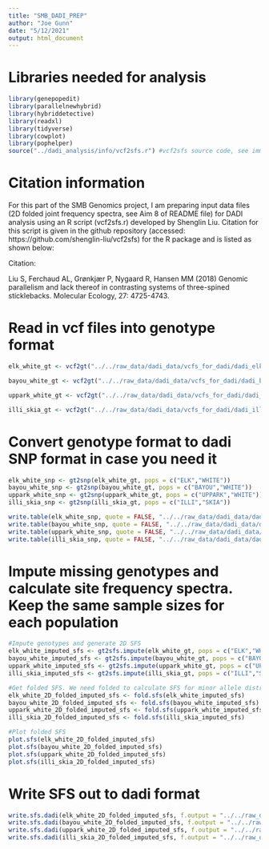 ```yaml
---
title: "SMB_DADI_PREP"
author: "Joe Gunn"
date: "5/12/2021"
output: html_document
---
```


# Libraries needed for analysis
```r
library(genepopedit)
library(parallelnewhybrid)
library(hybriddetective)
library(readxl)
library(tidyverse)
library(cowplot)
library(pophelper)
source("../dadi_analysis/info/vcf2sfs.r") #vcf2sfs source code, see immediately below for citation information

```

# Citation information

For this part of the SMB Genomics project, I am preparing input data files (2D folded joint frequency spectra, see Aim 8 of README file) for DADI analysis using an R script (vcf2sfs.r) developed by Shenglin Liu. Citation for this script is given in the github repository (accessed: https://github.com/shenglin-liu/vcf2sfs) for the R package and is listed as shown below:

Citation: 

Liu S, Ferchaud AL, Grønkjær P, Nygaard R, Hansen MM (2018) Genomic parallelism and lack thereof in contrasting systems of three-spined sticklebacks. Molecular Ecology, 27: 4725-4743.

# Read in vcf files into genotype format
```r

elk_white_gt <- vcf2gt("../../raw_data/dadi_data/vcfs_for_dadi/dadi_elk_white.vcf","../../raw_data/dadi_data/dadi_pops/dadi_elk_white.txt")

bayou_white_gt <- vcf2gt("../../raw_data/dadi_data/vcfs_for_dadi/dadi_bayou_white.vcf","../../raw_data/dadi_data/dadi_pops/dadi_bayou_white.txt")

uppark_white_gt <- vcf2gt("../../raw_data/dadi_data/vcfs_for_dadi/dadi_uppark_white.vcf","../../raw_data/dadi_data/dadi_pops/dadi_uppark_white.txt")

illi_skia_gt <- vcf2gt("../../raw_data/dadi_data/vcfs_for_dadi/dadi_illi_skia.vcf","../../raw_data/dadi_data/dadi_pops/dadi_illi_skia.txt")

```

# Convert genotype format to dadi SNP format in case you need it
```r
elk_white_snp <- gt2snp(elk_white_gt, pops = c("ELK","WHITE"))
bayou_white_snp <- gt2snp(bayou_white_gt, pops = c("BAYOU","WHITE"))
uppark_white_snp <- gt2snp(uppark_white_gt, pops = c("UPPARK","WHITE"))
illi_skia_snp <- gt2snp(illi_skia_gt, pops = c("ILLI","SKIA"))

write.table(elk_white_snp, quote = FALSE, "../../raw_data/dadi_data/dadi_input/elk_white_snp.txt")
write.table(bayou_white_snp, quote = FALSE, "../../raw_data/dadi_data/dadi_input/bayou_white_snp.txt")
write.table(uppark_white_snp, quote = FALSE, "../../raw_data/dadi_data/dadi_input/uppark_white_snp.txt")
write.table(illi_skia_snp, quote = FALSE, "../../raw_data/dadi_data/dadi_input/illi_skia_snp.txt")
```

# Impute missing genotypes and calculate site frequency spectra. Keep the same sample sizes for each population
```r
#Impute genotypes and generate 2D SFS
elk_white_imputed_sfs <- gt2sfs.impute(elk_white_gt, pops = c("ELK","WHITE"), sampleSizes = c(6,10))
bayou_white_imputed_sfs <- gt2sfs.impute(bayou_white_gt, pops = c("BAYOU","WHITE"), sampleSizes = c(7,10))
uppark_white_imputed_sfs <- gt2sfs.impute(uppark_white_gt, pops = c("UPPARK","WHITE"), sampleSizes = c(18,10))
illi_skia_imputed_sfs <- gt2sfs.impute(illi_skia_gt, pops = c("ILLI","SKIA"), sampleSizes = c(8,5))

#Get folded SFS. We need folded to calculate SFS for minor allele distributions, rather than for ancestral alleles, because we do not technically know what the ancestral allele is for these populations (the reference was an arbitrarily chosen sample)
elk_white_2D_folded_imputed_sfs <- fold.sfs(elk_white_imputed_sfs)
bayou_white_2D_folded_imputed_sfs <- fold.sfs(bayou_white_imputed_sfs)
uppark_white_2D_folded_imputed_sfs <- fold.sfs(uppark_white_imputed_sfs)
illi_skia_2D_folded_imputed_sfs <- fold.sfs(illi_skia_imputed_sfs)

#Plot folded SFS
plot.sfs(elk_white_2D_folded_imputed_sfs)
plot.sfs(bayou_white_2D_folded_imputed_sfs)
plot.sfs(uppark_white_2D_folded_imputed_sfs)
plot.sfs(illi_skia_2D_folded_imputed_sfs)

```
# Write SFS out to dadi format
```r
write.sfs.dadi(elk_white_2D_folded_imputed_sfs, f.output = "../../raw_data/dadi_data/dadi_input/elk_white_dadi.fs")
write.sfs.dadi(bayou_white_2D_folded_imputed_sfs, f.output = "../../raw_data/dadi_data/dadi_input/bayou_white_dadi.fs")
write.sfs.dadi(uppark_white_2D_folded_imputed_sfs, f.output = "../../raw_data/dadi_data/dadi_input/uppark_white_dadi.fs")
write.sfs.dadi(illi_skia_2D_folded_imputed_sfs, f.output = "../../raw_data/dadi_data/dadi_input/illi_skia_dadi.fs")

```


